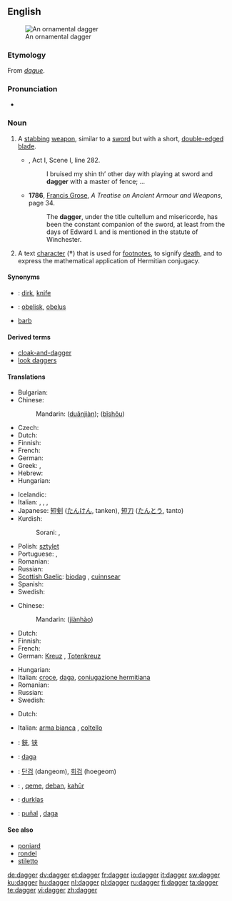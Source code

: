 {{wikipedia|dab=dagger (disambiguation)|dagger}}
==English==
[[Image:Dagger_India_Louvre_MR13434.jpg|thumb|An ornamental dagger]]

===Etymology===
From {{etyl|fro}} ''[[dague]]''.

===Pronunciation===
* {{rhymes|æɡə(r)}}

===Noun===
{{en-noun}}

# {{context|weapon}}  A [[stab]]bing [[weapon]], similar to a [[sword]] but with a short, [[double-edged]] [[blade]].
#* {{RQ:Shakespeare Wives}}, Act I, Scene I, line 282.
#*: I bruised my shin th’ other day with playing at sword and '''dagger''' with a master of fence; ...
#* '''1786''', [[w:Francis Grose|Francis Grose]], ''A Treatise on Ancient Armour and Weapons'', page 34.
#*: The '''dagger''', under the title cultellum and misericorde, has been the constant companion of the sword, at least from the days of Edward I. and is mentioned in the statute of Winchester.
# A text [[character]] ('''†''') that is used for [[footnote]]s, to signify [[death]], and to express the mathematical application of Hermitian conjugacy.

====Synonyms====
* {{italbrac|stabbing weapon}}: [[dirk]], [[knife]]
* {{italbrac|text character}}: [[obelisk]], [[obelus]]
* {{italbrac|anything that causes pain like a dagger}} [[barb]]

====Derived terms====
* [[cloak-and-dagger]]
* [[look daggers]]

====Translations====
{{trans-top|a stabbing weapon}}
* Bulgarian: {{t+|bg|кама|f|sc=Cyrl}}
* Chinese:
*: Mandarin: {{zh-ts|[[短]][[劍]]|[[短]][[剑]]}} ([[duǎn]][[jiàn]]); {{zh-ts|匕首|匕首}} ([[bǐ]][[shǒu]])
* Czech: {{t+|cs|dýka|f}}
* Dutch: {{t+|nl|dolk|m}}
* Finnish: {{t+|fi|tikari}}
* French: {{t+|fr|poignard|m}}
* German: {{t+|de|Dolch|m}}
* Greek: {{t+|el|στιλέτο|n|tr=stiléto|sc=Grek}}, {{t+|el|εγχειρίδιο|n|sc=Grek}}
* Hebrew: {{t+|he|פגיון|m|tr=pigyon|sc=Hebr}}
* Hungarian: {{t-|hu|tőr}}
{{trans-mid}}
* Icelandic: {{t-|is|rýtingur|m}}
* Italian: {{t-|it|daga|f}}, {{t-|it|pugnale|m}}, {{t-|it|stiletto|m}}, {{t-|it|misericordia|f}}
* Japanese: [[短剣]] ([[たんけん]], tanken), [[短刀]] ([[たんとう]], tanto)
* Kurdish:
*: Sorani: {{t|ku|ده‌بان|tr=deban|sc=ku-Arab}}, {{t|ku|خه‌نجه‌ر|tr=xencer|sc=ku-Arab}}
* Polish: [[sztylet]] {{m}}
* Portuguese: {{t+|pt|adaga|f}}, {{t+|pt|punhal|m}}
* Romanian: {{t|ro|pumnal|n}}
* Russian: {{t+|ru|кинжал|m|tr=kinžál|sc=Cyrl}}
* [[Scottish Gaelic]]: [[biodag]] {{f}}, [[cuinnsear]] {{m}}
* Spanish: {{t|es|daga|f}}
* Swedish: {{t+|sv|dolk|c}}
{{trans-bottom}}

{{trans-top|a text character}}
* Chinese:
*: Mandarin: {{zh-ts|[[劍]][[號]]|[[剑]][[号]]}} ([[jiàn]][[hào]])
* Dutch: {{t+|nl|kruis|n}}
* Finnish: {{t+|fi|risti}}
* French: {{t+|fr|croix|f}}
* German: [[Kreuz]] {{n}}, [[Totenkreuz]]
{{trans-mid}}
* Hungarian: {{t+|hu|kereszt}}
* Italian: [[croce]], [[daga]], [[coniugazione hermitiana]] {{m}}
* Romanian: {{t|ro|semn de carte|n}}
* Russian: {{t+|ru|крестик|m|tr=kr'éstik|sc=Cyrl}}
* Swedish: {{t+|sv|kors|n}}
{{trans-bottom}}

{{trans-top|anything that causes pain like a dagger}}
* Dutch: {{t+|nl|dolk|m}}
{{trans-mid}}
* Italian: [[arma bianca]] {{f}}, [[coltello]] {{m}}
{{trans-bottom}}

{{checktrans-top}}
* {{ttbc|CJK Characters}}: [[鋏]], [[铗]]
* {{ttbc|Interlingua}}: [[daga]]
* {{ttbc|Korean}}: [[단검]] (dangeom), [[회검]] (hoegeom)
{{trans-mid}}
* {{ttbc|Kurdish}}: {{t|ku|xencer}} {{f}}, [[qeme]], [[deban]], [[kahûr]]
* {{ttbc|Lithuanian}}: [[durklas]] {{m}}
* {{ttbc|Spanish}}: [[puñal]] {{m}}, [[daga]] {{f}}
{{trans-bottom}}

====See also====
* [[poniard]]
* [[rondel]]
* [[stiletto]]

[[de:dagger]]
[[dv:dagger]]
[[et:dagger]]
[[fr:dagger]]
[[io:dagger]]
[[it:dagger]]
[[sw:dagger]]
[[ku:dagger]]
[[hu:dagger]]
[[nl:dagger]]
[[pl:dagger]]
[[ru:dagger]]
[[fi:dagger]]
[[ta:dagger]]
[[te:dagger]]
[[vi:dagger]]
[[zh:dagger]]